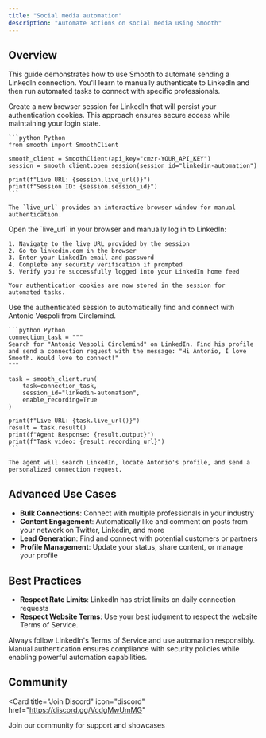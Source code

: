 ```yaml
---
title: "Social media automation"
description: "Automate actions on social media using Smooth"
---
```


## Overview

This guide demonstrates how to use Smooth to automate sending a LinkedIn connection. You'll learn to manually authenticate to LinkedIn and then run automated tasks to connect with specific professionals.

<Steps>
  <Step title="Launch LinkedIn Session">
    Create a new browser session for LinkedIn that will persist your authentication cookies. This approach ensures secure access while maintaining your login state.

    ```python Python
    from smooth import SmoothClient

    smooth_client = SmoothClient(api_key="cmzr-YOUR_API_KEY")
    session = smooth_client.open_session(session_id="linkedin-automation")

    print(f"Live URL: {session.live_url()}")
    print(f"Session ID: {session.session_id}")
    ```

    The `live_url` provides an interactive browser window for manual authentication.
  </Step>
  
  <Step title="Authenticate to LinkedIn">
    Open the `live_url` in your browser and manually log in to LinkedIn:

    1. Navigate to the live URL provided by the session
    2. Go to linkedin.com in the browser
    3. Enter your LinkedIn email and password
    4. Complete any security verification if prompted
    5. Verify you're successfully logged into your LinkedIn home feed

    Your authentication cookies are now stored in the session for automated tasks.
  </Step>
  
  <Step title="Automate Connection Request">
    Use the authenticated session to automatically find and connect with Antonio Vespoli from Circlemind.

    ```python Python
    connection_task = """
    Search for "Antonio Vespoli Circlemind" on LinkedIn. Find his profile and send a connection request with the message: "Hi Antonio, I love Smooth. Would love to connect!"
    """

    task = smooth_client.run(
        task=connection_task,
        session_id="linkedin-automation",
        enable_recording=True
    )

    print(f"Live URL: {task.live_url()}")
    result = task.result()
    print(f"Agent Response: {result.output}")
    print(f"Task video: {result.recording_url}")
    ```

    The agent will search LinkedIn, locate Antonio's profile, and send a personalized connection request.
  </Step>
</Steps>

## Advanced Use Cases

- **Bulk Connections**: Connect with multiple professionals in your industry
- **Content Engagement**: Automatically like and comment on posts from your network on Twitter, Linkedin, and more
- **Lead Generation**: Find and connect with potential customers or partners
- **Profile Management**: Update your status, share content, or manage your profile

## Best Practices

- **Respect Rate Limits**: LinkedIn has strict limits on daily connection requests
- **Respect Website Terms**: Use your best judgment to respect the website Terms of Service.

<Note>
  Always follow LinkedIn's Terms of Service and use automation responsibly. Manual authentication ensures compliance with security policies while enabling powerful automation capabilities.
</Note>

## Community

<Card
  title="Join Discord"
  icon="discord"
  href="https://discord.gg/VcdgMwUmMG"
>
  Join our community for support and showcases
</Card>
